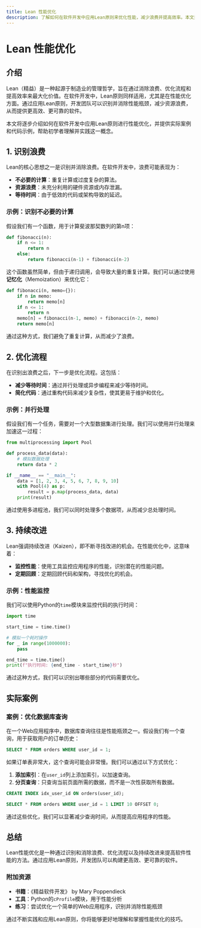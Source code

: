 ```yaml
---
title: Lean 性能优化
description: 了解如何在软件开发中应用Lean原则来优化性能，减少浪费并提高效率。本文适合初学者，包含清晰的解释、代码示例和实际案例。
---
```


# Lean 性能优化

## 介绍

Lean（精益）是一种起源于制造业的管理哲学，旨在通过消除浪费、优化流程和提高效率来最大化价值。在软件开发中，Lean原则同样适用，尤其是在性能优化方面。通过应用Lean原则，开发团队可以识别并消除性能瓶颈，减少资源浪费，从而提供更高效、更可靠的软件。

本文将逐步介绍如何在软件开发中应用Lean原则进行性能优化，并提供实际案例和代码示例，帮助初学者理解并实践这一概念。

## 1. 识别浪费

Lean的核心思想之一是识别并消除浪费。在软件开发中，浪费可能表现为：

- **不必要的计算**：重复计算或过度复杂的算法。
- **资源浪费**：未充分利用的硬件资源或内存泄漏。
- **等待时间**：由于低效的代码或架构导致的延迟。

### 示例：识别不必要的计算

假设我们有一个函数，用于计算斐波那契数列的第n项：

```python
def fibonacci(n):
    if n <= 1:
        return n
    else:
        return fibonacci(n-1) + fibonacci(n-2)
```

这个函数虽然简单，但由于递归调用，会导致大量的重复计算。我们可以通过使用**记忆化**（Memoization）来优化它：

```python
def fibonacci(n, memo={}):
    if n in memo:
        return memo[n]
    if n <= 1:
        return n
    memo[n] = fibonacci(n-1, memo) + fibonacci(n-2, memo)
    return memo[n]
```

通过这种方式，我们避免了重复计算，从而减少了浪费。

## 2. 优化流程

在识别出浪费之后，下一步是优化流程。这包括：

- **减少等待时间**：通过并行处理或异步编程来减少等待时间。
- **简化代码**：通过重构代码来减少复杂性，使其更易于维护和优化。

### 示例：并行处理

假设我们有一个任务，需要对一个大型数据集进行处理。我们可以使用并行处理来加速这一过程：

```python
from multiprocessing import Pool

def process_data(data):
    # 模拟数据处理
    return data * 2

if __name__ == "__main__":
    data = [1, 2, 3, 4, 5, 6, 7, 8, 9, 10]
    with Pool(4) as p:
        result = p.map(process_data, data)
    print(result)
```

通过使用多进程池，我们可以同时处理多个数据项，从而减少总处理时间。

## 3. 持续改进

Lean强调持续改进（Kaizen），即不断寻找改进的机会。在性能优化中，这意味着：

- **监控性能**：使用工具监控应用程序的性能，识别潜在的性能问题。
- **定期回顾**：定期回顾代码和架构，寻找优化的机会。

### 示例：性能监控

我们可以使用Python的`time`模块来监控代码的执行时间：

```python
import time

start_time = time.time()

# 模拟一个耗时操作
for _ in range(1000000):
    pass

end_time = time.time()
print(f"执行时间: {end_time - start_time}秒")
```

通过这种方式，我们可以识别出哪些部分的代码需要优化。

## 实际案例

### 案例：优化数据库查询

在一个Web应用程序中，数据库查询往往是性能瓶颈之一。假设我们有一个查询，用于获取用户的订单历史：

```sql
SELECT * FROM orders WHERE user_id = 1;
```

如果订单表非常大，这个查询可能会非常慢。我们可以通过以下方式优化：

1. **添加索引**：在`user_id`列上添加索引，以加速查询。
2. **分页查询**：只查询当前页面所需的数据，而不是一次性获取所有数据。

```sql
CREATE INDEX idx_user_id ON orders(user_id);

SELECT * FROM orders WHERE user_id = 1 LIMIT 10 OFFSET 0;
```

通过这些优化，我们可以显著减少查询时间，从而提高应用程序的性能。

## 总结

Lean性能优化是一种通过识别和消除浪费、优化流程以及持续改进来提高软件性能的方法。通过应用Lean原则，开发团队可以构建更高效、更可靠的软件。

### 附加资源

- **书籍**：《精益软件开发》 by Mary Poppendieck
- **工具**：Python的`cProfile`模块，用于性能分析
- **练习**：尝试优化一个简单的Web应用程序，识别并消除性能瓶颈

通过不断实践和应用Lean原则，你将能够更好地理解和掌握性能优化的技巧。